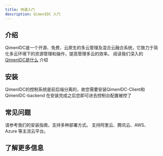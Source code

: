```yaml
---
title: 快速入门
description: QimenIDC 入门
---
```



## 介绍
QimenIDC是一个开源、免费、云原生的多云管理及混合云融合系统，它致力于简化多云环境下的资源管理和操作，提高管理多云的效率。
<Callout title="想了解更多?">
  阅读我们深入的 [QimenIDC是什么](/docs/qimenidc/what-is-qimenidc) 介绍
</Callout>

## 安装
QimenIDC的控制系统是前后端分离的，故您需要安装QimenIDC-Client和QimenIDC-backend
<Cards>
  <Card title="QimenIDC-Client" href="/docs/qimenidc/installation/client" />
  <Card title="QimenIDC-backend" href="/docs/qimenidc/installation/backend" />
</Cards>
在安装完成之后您即可进去控制台配置被控了

## 常见问题
<Accordions type="single">
  <Accordion title="如何安装 QimenIDC？">
    请参考我们的安装指南，支持多种部署方式。
  </Accordion>
  <Accordion title="QimenIDC 支持哪些云平台？">
    支持阿里云、腾讯云、AWS、Azure 等主流云平台。
  </Accordion>
</Accordions>


## 了解更多信息
<Cards>
  <Card title="PVE更换安装源" href="https://nextjs.org/docs" />
  <Card title="对接魔方财务销售" href="https://fumadocs.vercel.app" />
</Cards>